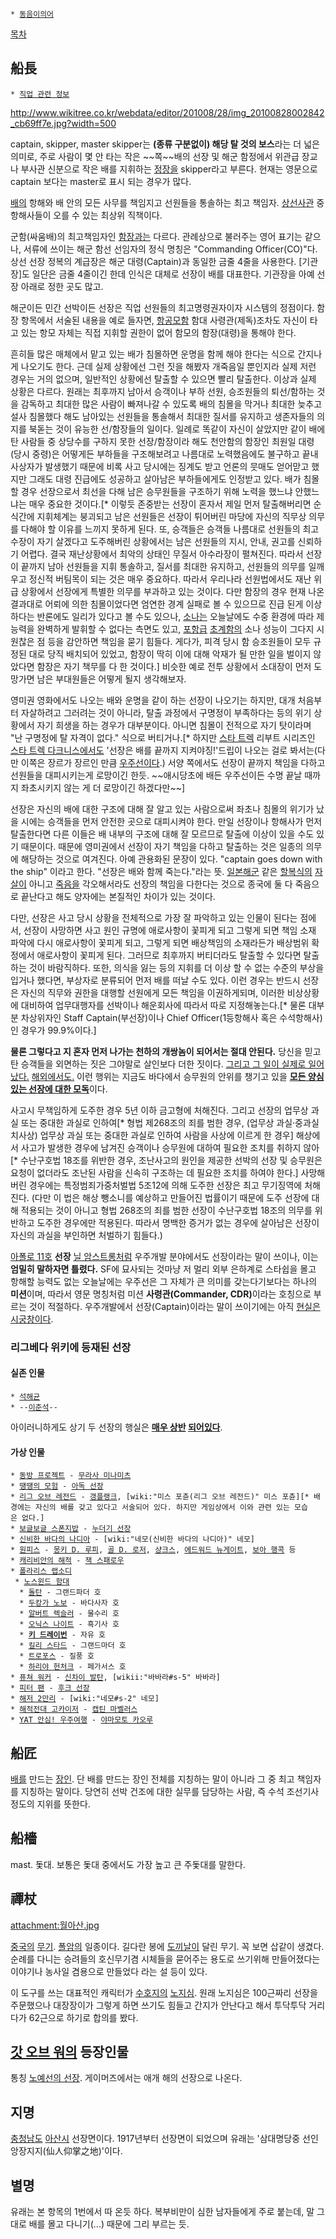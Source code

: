 * [[동음이의어]]

[[목차]]

== 船長 ==
 * [[직업 관련 정보]]

http://www.wikitree.co.kr/webdata/editor/201008/28/img_20100828002842_cb69ff7e.jpg?width=500

captain, skipper, master
skipper는 '''(종류 구분없이) 해당 탈 것의 보스'''라는 더 넓은 의미로, 주로 사람이 몇 안 타는 작은 ~~쪽~~배의 선장 및 해군 함정에서 위관급 장교나 부사관 신분으로 작은 배를 지휘하는 [[정장#s-2|정장]]을 skipper라고 부른다.
현재는 영문으로 captain 보다는 master로 표시 되는 경우가 많다.

[[배]]의 항해와 배 안의 모든 사무를 책임지고 선원들을 통솔하는 최고 책임자. [[상선사관]] 중 항해사들이 오를 수 있는 최상위 직책이다.

군함(싸움배)의 최고책임자인 [[함장]]과는 다르다. 관례상으로 불러주는 영어 표기는 같으나, 서류에 쓰이는 해군 함선 선임자의 정식 명칭은 "Commanding Officer(CO)"다. 상선 선장 정복의 계급장은 해군 대령(Captain)과 동일한 금줄 4줄을 사용한다. [기관장]도 일단은 금줄 4줄이긴 한데 인식은 대체로 선장이 배를 대표한다. 기관장을 아예 선장 아래로 정한 곳도 많고.

해군이든 민간 선박이든 선장은 직업 선원들의 최고명령권자이자 시스템의 정점이다. 함장 항목에서 서술된 내용을 예로 들자면, [[항공모함]] 함대 사령관(제독)조차도 자신이 타고 있는 항모 자체는 직접 지휘할 권한이 없어 함모의 함장(대령)을 통해야 한다.

흔히들 많은 매체에서 맡고 있는 배가 침몰하면 운명을 함께 해야 한다는 식으로 간지나게 나오기도 한다. 근데 실제 상황에선 그런 짓을 해봤자 개죽음일 뿐인지라 실제 저런 경우는 거의 없으며, 일반적인 상황에선 탈출할 수 있으면 빨리 탈출한다. 이상과 실제 상황은 다르다. 원래는 최후까지 남아서 승객이나 부하 선원, 승조원들의 퇴선/함하는 것을 감독하고 최대한 많은 사람이 빠져나갈 수 있도록 배의 침몰을 막거나 최대한 늦추고 설사 침몰했다 해도 남아있는 선원들을 통솔해서 최대한 질서를 유지하고 생존자들의 의지를 북돋는 것이 유능한 선/함장들의 일이다. 일례로 똑같이 자신이 살았지만 같이 배에 탄 사람들 중 상당수를 구하지 못한 선장/함장이라 해도 천안함의 함장인 최원일 대령(당시 중령)은 어떻게든 부하들을 구조해보려고 나름대로 노력했음에도 불구하고 끝내 사상자가 발생했기 때문에 비록 사고 당시에는 징계도 받고 언론의 뭇매도 얻어맏고 했지만 그래도 대령 진급에도 성공하고 살아남은 부하들에게도 인정받고 있다. 배가 침몰할 경우 선장으로서 최선을 다해 남은 승무원들을 구조하기 위해 노력을 했느냐 안했느냐는 매우 중요한 것이다.[* 이렇듯 존중받는 선장이 혼자서 제일 먼저 탈출해버리면 순식간에 지휘체계는 붕괴되고 남은 선원들은 선장이 튀어버린 마당에 자신의 직무상 의무를 다해야 할 이유를 느끼지 못하게 된다. 또, 승객들은 승객들 나름대로 선원들의 최고 수장이 자기 살겠다고 도주해버린 상황에서는 남은 선원들의 지시, 안내, 권고를 신뢰하기 어렵다. 결국 재난상황에서 최악의 상태인 무질서 아수라장이 펼쳐진다. 따라서 선장이 끝까지 남아 선원들을 지휘 통솔하고, 질서를 최대한 유지하고, 선원들의 의무를 일깨우고 정신적 버팀목이 되는 것은 매우 중요하다. 따라서 우리나라 선원법에서도 재난 위급 상황에서 선장에게 특별한 의무를 부과하고 있는 것이다. 다만 함장의 경우 현재 나온 결과대로 어뢰에 의한 침몰이었다면 엄연한 경계 실패로 볼 수 있으므로 진급 된게 이상하다는 반론에도 일리가 있다고 볼 수도 있으나, [[소나]]는 오늘날에도 수중 환경에 따라 제 능력을 완벽하게 발휘할 수 없다는 측면도 있고, [[포항급]] [[초계함]]의 소나 성능이 그다지 시원찮은 점 등을 감안하면 책임을 묻기 힘들다. 게다가, 피격 당시 함 승조원들이 모두 규정된 대로 당직 배치되어 있었고, 함장이 딱히 이에 대해 악재가 될 만한 일을 벌이지 않았다면 함장은 자기 책무를 다 한 것이다.] 비슷한 예로 전투 상황에서 소대장이 먼저 도망가면 남은 부대원들은 어떻게 될지 생각해보자. 

영미권 영화에서도 나오는 배와 운명을 같이 하는 선장이 나오기는 하지만, 대개 처음부터 자살하려고 그러려는 것이 아니라, 탈출 과정에서 구명정이 부족하다는 등의 위기 상황에서 자기 희생을 하는 경우가 대부분이다. 아니면 침몰이 전적으로 자기 탓이라며 "난 구명정에 탈 자격이 없다." 식으로 버티거나.[* 하지만 [[스타 트렉]] 리부트 시리즈인 [[스타 트렉 다크니스]]에서도 '선장은 배를 끝까지 지켜야징!'드립이 나오는 걸로 봐서는(다만 이쪽은 장르가 장르인 만큼 [[우주선]]이다.) 서양 쪽에서도 선장이 끝까지 책임을 다하고 선원들을 대피시키는게 로망이긴 한듯. ~~애시당초에 배든 우주선이든 수명 끝날 때까지 좌초시키지 않는 게 더 로망이긴 하겠다만~~]

선장은 자신의 배에 대한 구조에 대해 잘 알고 있는 사람으로써 좌초나 침몰의 위기가 났을 시에는 승객들을 먼저 안전한 곳으로 대피시켜야 한다. 만일 선장이나 항해사가 먼저 탈출한다면 다른 이들은 배 내부의 구조에 대해 잘 모르므로 탈출에 이상이 있을 수도 있기 때문이다. 때문에 영미권에서 선장이 자기 책임을 다하고 탈출하는 것은 일종의 의무에 해당하는 것으로 여겨진다. 아예 관용화된 문장이 있다. "captain goes down with the ship" 이라고 한다. "선장은 배와 함께 죽는다."라는 뜻. [[일본]]해군 같은 [[할복]]식의 [[자살]]이 아니고 [[죽음]]을 각오해서라도 선장의 책임을 다한다는 것으로 종국에 둘 다 죽음으로 끝난다고 해도 양자에는 본질적인 차이가 있는 것이다. 

다만, 선장은 사고 당시 상황을 전체적으로 가장 잘 파악하고 있는 인물이 된다는 점에서, 선장이 사망하면 사고 원인 규명에 애로사항이 꽃피게 되고 그렇게 되면 책임 소재 파악에 다시 애로사항이 꽃피게 되고, 그렇게 되면 배상책임의 소재라든가 배상범위 확정에서 애로사항이 꽃피게 된다. 그러므로 최후까지 버티더라도 탈출할 수 있다면 탈출하는 것이 바람직하다. 또한, 의식을 잃는 등의 지휘를 더 이상 할 수 없는 수준의 부상을 입거나 했다면, 부상자로 분류되어 먼저 배를 떠날 수도 있다. 이런 경우는 반드시 선장은 자신의 직무와 권한을 대행할 선원에게 모든 책임을 이권하게되며, 이러한 비상상황에 대비하여 업무대행자를 선박이나 해운회사에 따라서 따로 지정해놓는다.[* 물론 대부분 차상위자인 Staff Captain(부선장)이나 Chief Officer(1등항해사 혹은 수석항해사)인 경우가 99.9%이다.]

'''물론 그렇다고 지 혼자 먼저 나가는 천하의 개쌍놈이 되어서는 절대 안된다.''' 당신을 믿고 탄 승객들을 외면하는 짓은 그야말로 살인보다 더한 짓이다. [[청해진해운 세월호 침몰 사고|그리고 그 일이 실제로 일어났다.]] [[코스타 콩코르디아 호 좌초사고|해외에서도.]] 이런 행위는 지금도 바다에서 승무원의 안위를 챙기고 있을 '''[[신성모독|모든 양심있는 선장에 대한 모독]]'''이다.

사고시 무책임하게 도주한 경우 5년 이하 금고형에 처해진다. 그리고 선장의 업무상 과실 또는 중대한 과실로 인하여[* 형법 제268조의 죄를 범한 경우, (업무상 과실·중과실 치사상) 업무상 과실 또는 중대한 과실로 인하여 사람을 사상에 이르게 한 경우] 해상에서 사고가 발생한 경우에 남겨진 승객이나 승무원에 대하여 필요한 조치를 취하지 않아[* 수난구호법 18조를 위반한 경우, 조난사고의 원인을 제공한 선박의 선장 및 승무원은 요청이 없더라도 조난된 사람을 신속히 구조하는 데 필요한 조치를 하여야 한다.] 사망해버린 경우에는 특정범죄가중처벌법 5조12에 의해 도주한 선장은 최고 무기징역에 처해진다. (다만 이 법은 해상 뺑소니를 예상하고 만들어진 법률이기 때문에 도주 선장에 대해 적용되는 것이 아니고 형법 268조의 죄를 범한 선장이 수난구호법 18조의 의무를 위반하고 도주한 경우에만 적용된다. 따라서 명백한 증거가 없는 경우에 살아남은 선장이 자신의 과실을 부인하면 처벌하기 힘들다.)

[[아폴로 11호]] '''선장''' [[닐 암스트롱]]처럼 우주개발 분야에서도 선장이라는 말이 쓰이나, 이는 '''엄밀히 말하자면 틀렸다.''' SF에 묘사되는 것마냥 저 멀리 외부 은하계로 스타쉽을 몰고 항해할 능력도 없는 오늘날에는 우주선은 그 자체가 큰 의미를 갖는다기보다는 하나의 '''미션'''이며, 따라서 영문 명칭처럼 미션 '''사령관(Commander, CDR)'''이라는 호칭으로 부르는 것이 적절하다. 우주개발에서 선장(Captain)이라는 말이 쓰이기에는 아직 [[현실은 시궁창]]이다.
=== 리그베다 위키에 등재된 선장 ===
==== 실존 인물 ====
 * [[석해균]]
 * --[[이준석]]--

아이러니하게도 상기 두 선장의 행실은 '''[[아덴만의 여명|매우 상반]] [[세월호 참사|되어있다]]'''.

==== 가상 인물 ====
 * [[동방 프로젝트]] - [[무라사 미나미츠]]
 * [[땡땡의 모험]] - [[아독 선장]]
 * [[리그 오브 레전드]] - [[갱플랭크]], [wiki:"미스 포츈(리그 오브 레전드)" 미스 포츈][* 배경에는 자신의 배를 갖고 있다고 서술되어 있다. 하지만 게임상에서 이와 관련 있는 모습은 없다.]
 * [[보글보글 스폰지밥]] - [[누더기 선장]]
 * [[신비한 바다의 나디아]] - [wiki:"네모(신비한 바다의 나디아)" 네모]
 * [[원피스(만화)|원피스]] - [[몽키 D. 루피]], [[골 D. 로저]], [[샹크스(원피스)|샹크스]], [[에드워드 뉴게이트]], [[보아 행콕]] 등
 * [[캐리비안의 해적]] - [[잭 스패로우]]
 * [[폴라리스 랩소디]]
  * [[노스윈드 함대]]
   * [[돌탄]] - 그랜드파더 호
   * [[두캉가 노보]] - 바다사자 호 
   * [[알버트 렉슬러]] - 물수리 호
   * [[오닉스 나이트]] - 흑기사 호
   * '''[[키 드레이번]]''' - 자유 호
   * [[킬리 스타드]] - 그랜드마더 호
   * [[트로포스]] - 질풍 호
   * [[하리야 헌처크]] - 페가서스 호
 * [[퓨쳐 워커]] - [[신차이 발탄]], [wikii:"바바라#s-5" 바바라] 
 * [[피터 팬]] - [[후크 선장]]
 * [[해저 2만리]] - [wiki:"네모#s-2" 네모]
 * [[해적전대 고카이저]] - [[캡틴 마벨러스]]
 * [[YAT 안심! 우주여행]] - [[야마모토 카오루]]

== 船匠 ==
[[배]]를 만드는 [[장인]].
단 배를 만드는 장인 전체를 지칭하는 말이 아니라 그 중 최고 책임자를 지칭하는 말이다. 당연히 선박 건조에 대한 실무를 담당하는 사람, 즉 수석 조선기사 정도의 지위를 뜻한다.
== 船檣 ==
mast.
돛대. 보통은 돛대 중에서도 가장 높고 큰 주돛대를 말한다.

== 禪杖 ==
attachment:월아산.jpg

[[중국]]의 [[무기]]. [[폴암]]의 일종이다.
길다란 봉에 [[도끼]]날이 달린 무기. 꼭 보면 삽같이 생겼다.
순례를 다니는 승려들의 호신무기겸 시체들을 묻어주는 용도로 쓰기위해 만들어졌다는 이야기나 농사일 겸용으로 만들었다 라는 설 등이 있다.

이 도구를 쓰는 대표적인 캐릭터가 [[수호지]]의 [[노지심]].
원래 노지심은 100근짜리 선장을 주문했으나 대장장이가 그렇게 하면 쓰기도 힘들고 간지가 안난다고 해서 투닥투닥 거리다가 62근으로 하기로 합의를 봤다.

== [[갓 오브 워]]의 등장인물 ==
통칭 [[노예선의 선장]]. 게이머즈에서는 애개 해의 선장으로 나온다.

== 지명 ==
[[충청남도]] [[아산]]시 선장면이다. 1917년부터 선장면이 되었으며 유래는 '삼대명당중 선인앙장지지(仙人仰掌之地)'이다.

== 별명 ==
유래는 본 항목의 1번에서 따 온듯 하다. 복부비만이 심한 남자들에게 주로 붙는데, 말 그대로 배를 몰고 다니기(...) 때문에 그리 부르는 듯.
